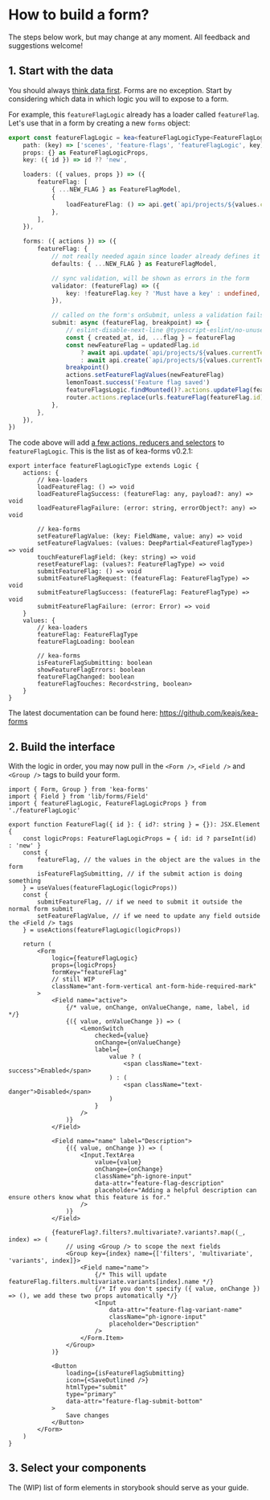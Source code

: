 
<Meta title=" How to build a form?" />

# How to build a form?

The steps below work, but may change at any moment. All feedback and suggestions welcome!

## 1. Start with the data

You should always [think data first](https://keajs.org/blog/data-first-frontend-revolution/). Forms are no exception.
Start by considering which data in which logic you will to expose to a form.

For example, this `featureFlagLogic` already has a loader called `featureFlag`. Let's use that in a form by
creating a new `forms` object:

```ts
export const featureFlagLogic = kea<featureFlagLogicType<FeatureFlagLogicProps>>({
    path: (key) => ['scenes', 'feature-flags', 'featureFlagLogic', key],
    props: {} as FeatureFlagLogicProps,
    key: ({ id }) => id ?? 'new',

    loaders: ({ values, props }) => ({
        featureFlag: [
            { ...NEW_FLAG } as FeatureFlagModel,
            {
                loadFeatureFlag: () => api.get(`api/projects/${values.currentTeamId}/feature_flags/${props.id}`),
            },
        ],
    }),

    forms: ({ actions }) => ({
        featureFlag: {
            // not really needed again since loader already defines it
            defaults: { ...NEW_FLAG } as FeatureFlagModel,

            // sync validation, will be shown as errors in the form
            validator: (featureFlag) => ({
                key: !featureFlag.key ? 'Must have a key' : undefined,
            }),

            // called on the form's onSubmit, unless a validation fails
            submit: async (featureFlag, breakpoint) => {
                // eslint-disable-next-line @typescript-eslint/no-unused-vars
                const { created_at, id, ...flag } = featureFlag
                const newFeatureFlag = updatedFlag.id
                    ? await api.update(`api/projects/${values.currentTeamId}/feature_flags/${updatedFlag.id}`, flag)
                    : await api.create(`api/projects/${values.currentTeamId}/feature_flags`, flag)
                breakpoint()
                actions.setFeatureFlagValues(newFeatureFlag)
                lemonToast.success('Feature flag saved')
                featureFlagsLogic.findMounted()?.actions.updateFlag(featureFlag)
                router.actions.replace(urls.featureFlag(featureFlag.id))
            },
        },
    }),
})
```

The code above will add [a few actions, reducers and selectors](https://github.com/keajs/kea-forms/blob/main/src/plugin.ts#L24-L139)
to `featureFlagLogic`. This is the list as of kea-forms v0.2.1:

```tsx
export interface featureFlagLogicType extends Logic {
    actions: {
        // kea-loaders
        loadFeatureFlag: () => void
        loadFeatureFlagSuccess: (featureFlag: any, payload?: any) => void
        loadFeatureFlagFailure: (error: string, errorObject?: any) => void

        // kea-forms
        setFeatureFlagValue: (key: FieldName, value: any) => void
        setFeatureFlagValues: (values: DeepPartial<FeatureFlagType>) => void
        touchFeatureFlagField: (key: string) => void
        resetFeatureFlag: (values?: FeatureFlagType) => void
        submitFeatureFlag: () => void
        submitFeatureFlagRequest: (featureFlag: FeatureFlagType) => void
        submitFeatureFlagSuccess: (featureFlag: FeatureFlagType) => void
        submitFeatureFlagFailure: (error: Error) => void
    }
    values: {
        // kea-loaders
        featureFlag: FeatureFlagType
        featureFlagLoading: boolean

        // kea-forms
        isFeatureFlagSubmitting: boolean
        showFeatureFlagErrors: boolean
        featureFlagChanged: boolean
        featureFlagTouches: Record<string, boolean>
    }
}
```

The latest documentation can be found here: https://github.com/keajs/kea-forms

## 2. Build the interface

With the logic in order, you may now pull in the `<Form />`, `<Field />` and `<Group />` tags to build your form.

```tsx
import { Form, Group } from 'kea-forms'
import { Field } from 'lib/forms/Field'
import { featureFlagLogic, FeatureFlagLogicProps } from './featureFlagLogic'

export function FeatureFlag({ id }: { id?: string } = {}): JSX.Element {
    const logicProps: FeatureFlagLogicProps = { id: id ? parseInt(id) : 'new' }
    const {
        featureFlag, // the values in the object are the values in the form
        isFeatureFlagSubmitting, // if the submit action is doing something
    } = useValues(featureFlagLogic(logicProps))
    const {
        submitFeatureFlag, // if we need to submit it outside the normal form submit
        setFeatureFlagValue, // if we need to update any field outside the <Field /> tags
    } = useActions(featureFlagLogic(logicProps))

    return (
        <Form
            logic={featureFlagLogic}
            props={logicProps}
            formKey="featureFlag"
            // still WIP
            className="ant-form-vertical ant-form-hide-required-mark"
        >
            <Field name="active">
                {/* value, onChange, onValueChange, name, label, id */}
                {({ value, onValueChange }) => (
                    <LemonSwitch
                        checked={value}
                        onChange={onValueChange}
                        label={
                            value ? (
                                <span className="text-success">Enabled</span>
                            ) : (
                                <span className="text-danger">Disabled</span>
                            )
                        }
                    />
                )}
            </Field>

            <Field name="name" label="Description">
                {({ value, onChange }) => (
                    <Input.TextArea
                        value={value}
                        onChange={onChange}
                        className="ph-ignore-input"
                        data-attr="feature-flag-description"
                        placeholder="Adding a helpful description can ensure others know what this feature is for."
                    />
                )}
            </Field>

            {featureFlag?.filters?.multivariate?.variants?.map((_, index) => (
                // using <Group /> to scope the next fields
                <Group key={index} name={['filters', 'multivariate', 'variants', index]}>
                    <Field name="name">
                        {/* This will update featureFlag.filters.multivariate.variants[index].name */}
                        {/* If you don't specify ({ value, onChange }) => (), we add these two props automatically */}
                        <Input
                            data-attr="feature-flag-variant-name"
                            className="ph-ignore-input"
                            placeholder="Description"
                        />
                    </Form.Item>
                </Group>
            )}

            <Button
                loading={isFeatureFlagSubmitting}
                icon={<SaveOutlined />}
                htmlType="submit"
                type="primary"
                data-attr="feature-flag-submit-bottom"
            >
                Save changes
            </Button>
        </Form>
    )
}
```

## 3. Select your components

The (WIP) list of form elements in storybook should serve as your guide.
